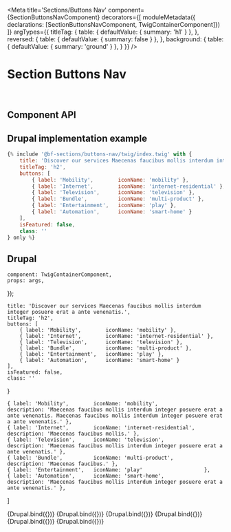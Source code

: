 

<Meta
    title='Sections/Buttons Nav'
    component={SectionButtonsNavComponent}
    decorators={[
        moduleMetadata({ declarations: [SectionButtonsNavComponent, TwigContainerComponent]})
    ]}
    argTypes={{
        titleTag: {
            table: { defaultValue: { summary: 'h1' } },
        },
        reversed: {
            table: { defaultValue: { summary: false } },
        },
        background: {
            table: { defaultValue: { summary: 'ground' } },
        }
    }}
/>


# Section Buttons Nav

<br/>


## Component API

<ArgsTable of={SectionButtonsNavComponent} />


## Drupal implementation example

```jsx
{% include '@bf-sections/buttons-nav/twig/index.twig' with {
    title: 'Discover our services Maecenas faucibus mollis interdum integer posuere erat a ante venenatis.',
    titleTag: 'h2',
    buttons: [
        { label: 'Mobility',        iconName: 'mobility' },
        { label: 'Internet',        iconName: 'internet-residential' },
        { label: 'Television',      iconName: 'television' },
        { label: 'Bundle',          iconName: 'multi-product' },
        { label: 'Entertainment',   iconName: 'play' },
        { label: 'Automation',      iconName: 'smart-home' }
    ],
    isFeatured: false,
    class: ''
} only %}
```


## Drupal

    component: TwigContainerComponent,
    props: args,
});

    title: 'Discover our services Maecenas faucibus mollis interdum integer posuere erat a ante venenatis.',
    titleTag: 'h2',
    buttons: [
        { label: 'Mobility',        iconName: 'mobility' },
        { label: 'Internet',        iconName: 'internet-residential' },
        { label: 'Television',      iconName: 'television' },
        { label: 'Bundle',          iconName: 'multi-product' },
        { label: 'Entertainment',   iconName: 'play' },
        { label: 'Automation',      iconName: 'smart-home' }
    ],
    isFeatured: false,
    class: ''
}

    { label: 'Mobility',        iconName: 'mobility',               description: 'Maecenas faucibus mollis interdum integer posuere erat a ante venenatis. Maecenas faucibus mollis interdum integer posuere erat a ante venenatis.' },
    { label: 'Internet',        iconName: 'internet-residential',   description: 'Maecenas faucibus mollis.' },
    { label: 'Television',      iconName: 'television',             description: 'Maecenas faucibus mollis interdum integer posuere erat a ante venenatis.' },
    { label: 'Bundle',          iconName: 'multi-product',          description: 'Maecenas faucibus.' },
    { label: 'Entertainment',   iconName: 'play'                    },
    { label: 'Automation',      iconName: 'smart-home',             description: 'Maecenas faucibus mollis interdum integer posuere erat a ante venenatis.' },
]

<Canvas withSource='none'>
    <Story
        name='Drupal'
        args={{
            elementPath: 'sections/buttons-nav/_doc/template.drupal',
            ...commonProps
        }}
    >
        {Drupal.bind({})}
    </Story>
</Canvas>

<Canvas withSource='none'>
    <Story
        name='Drupal - With description'
        args={{
            elementPath: 'sections/buttons-nav/_doc/template.drupal',
            ...commonProps,
            buttons: commonButtonPropsWithDescription
        }}
    >
        {Drupal.bind({})}
    </Story>
</Canvas>

<Canvas withSource='none'>
    <Story
        name='Drupal - With isFeatured'
        args={{
            elementPath: 'sections/buttons-nav/_doc/template.drupal',
            ...commonProps,
            buttons: commonButtonPropsWithDescription,
            isFeatured: true
        }}
    >
        {Drupal.bind({})}
    </Story>
</Canvas>

<Canvas withSource='none'>
    <Story
        name='Drupal - With isFeatured and 4 buttons'
        args={{
            elementPath: 'sections/buttons-nav/_doc/template.drupal',
            ...commonProps,
            buttons: commonButtonPropsWithDescription.slice(0, 4),
            isFeatured: true
        }}
    >
        {Drupal.bind({})}
    </Story>
</Canvas>

<Canvas withSource='none'>
    <Story
        name='Drupal - With isFeatured and 2 buttons'
        args={{
            elementPath: 'sections/buttons-nav/_doc/template.drupal',
            ...commonProps,
            buttons: commonButtonPropsWithDescription.slice(0, 2),
            isFeatured: true
        }}
    >
        {Drupal.bind({})}
    </Story>
</Canvas>

<Canvas withSource='none'>
    <Story
        name='Drupal - With rightSection'
        args={{
            elementPath: 'sections/buttons-nav/_doc/template.drupal',
            ...commonProps,
            rightSection: {
                title: 'Videotron, an integral part of Quebecers’ daily lives',
                description: 'Partner of your connected life, Videotron offers you state-of-the-art communication and entertainment solutions, as well as a unique customer experience.',
                link: {
                    label: 'Why choose videotron?',
                    href: 'https://videotron.com/en/why-choose-videotron'
                }
            }
        }}
    >
        {Drupal.bind({})}
    </Story>
</Canvas>